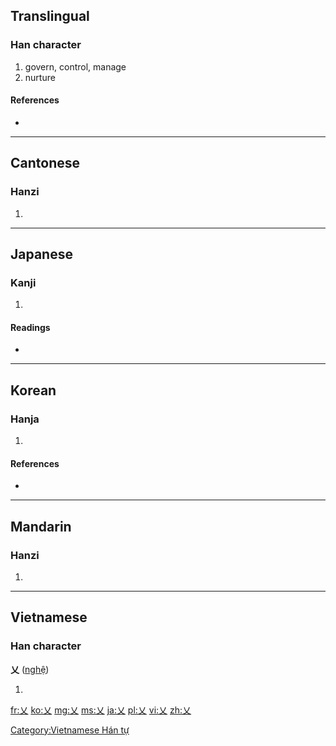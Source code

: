{{also|义|父}}
{{also|Appendix:Variations of "x"}}
==Translingual==

===Han character===
{{Han char|rn=4|rad=丿|as=01|sn=2|four=4000<sub>0</sub>|canj=大 (K), X大 (XK)}}

# govern, control, manage
# nurture

====References====
* {{Han ref|kx=0081.100|dkj=00111|dj=0165.010|hdz=10031.030|uh=4E42|ud=20034|bh=C940|bd=51520}}

----

==Cantonese==

===Hanzi===
{{yue-hanzi|jyut=|y=ngaai6}}

# {{defn|lang=yue|sort=丿01}}

----

==Japanese==

===Kanji===
{{ja-kanji|grade=|rs=丿01}}

# {{defn|lang=ja|sort=丿01}}

====Readings====
* {{ja-readings|on=[[がい]] (gai), [[げ]] (ge)|kun=[[かる]] (karu), [[おさめる]] (osameru), [[おさまる]] (osamaru)}}

----

==Korean==

===Hanja===
{{ko-hanja|hangeul=예|rv=ye|mr=ye|eumhun=[[벨]], [[징계하다 |징계할]]|ehrv=bel, jinggyehal|ehmr=pel, chinggyehal|ehy=}}

# {{defn|lang=ko|sort=丿01}}

====References====
* {{Hanja ref|nav=9854}}

----

==Mandarin==

===Hanzi===
{{cmn-hanzi|pin=[[yì]] ([[yi4]])|wg=i<sup>4</sup>}}

# {{defn|lang=cmn|sort=丿01}}

----

==Vietnamese==

===Han character===
'''乂''' ([[nghệ]])

# {{defn|lang=vi}}

[[Category:Vietnamese Hán tự]]

[[fr:乂]]
[[ko:乂]]
[[mg:乂]]
[[ms:乂]]
[[ja:乂]]
[[pl:乂]]
[[vi:乂]]
[[zh:乂]]